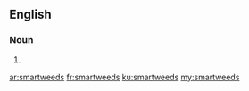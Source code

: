==English==

===Noun===
{{head|en|noun plural form}}

# {{plural of|smartweed|lang=en}}

[[ar:smartweeds]]
[[fr:smartweeds]]
[[ku:smartweeds]]
[[my:smartweeds]]